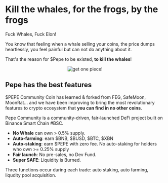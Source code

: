 # Kill the whales, for the frogs, by the frogs

Fuck Whales, Fuck Elon!

You know that feeling when a whale selling your coins, the price dumps heartlessly,
you feel painful but can not do anything about it.

That's the reason for $Pepe to be existed, <b>to kill the whales</b>!

<p style="text-align:center;">
    <img alt="get one piece!" src="https://i.imgur.com/bvsU6Ev.png"/>
</p>


## Pepe has the best features

$PEPE Community Coin has learned & forked from FEG, SafeMoon, MoonRat...  and we have been improving to bring the most revolutionary features to crypto ecosystem that **you can find in no other coins**.

Pepe Community is a community-driven, fair-launched DeFi project built on Binance Smart Chain #BSC.

- **No Whale** can own > 0.5% supply.
- **Auto-farming**: earn $BNB, $BUSD, $BTC, $XBN
- **Auto-staking**: earn $PEPE with zero fee. No auto-staking for holders who own >= 0.25% supply
- **Fair launch**: No pre-sales, no Dev Fund.
- **Super SAFE**: Liquidity is Burned.

Three functions occur during each trade: auto staking, auto farming, liqudity pool acquisition.
